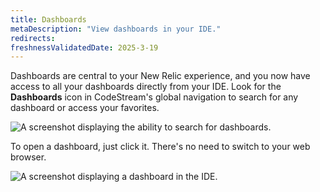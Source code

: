 ```yaml
---
title: Dashboards
metaDescription: "View dashboards in your IDE."
redirects:
freshnessValidatedDate: 2025-3-19
---
```


Dashboards are central to your New Relic experience, and you now have access to all your dashboards directly from your IDE. Look for the <DNT>**Dashboards**</DNT> icon in CodeStream's global navigation to search for any dashboard or access your favorites.

<img
  title="Dashboard search."
  alt="A screenshot displaying the ability to search for dashboards."
  src="/images/codestream_screenshot-full_search-dashbaords.webp"
/>

To open a dashboard, just click it. There's no need to switch to your web browser.

<img
  title="Dashboard display."
  alt="A screenshot displaying a dashboard in the IDE."
  src="/images/codestream_screenshot-full_display-dashboard.webp"
/>
